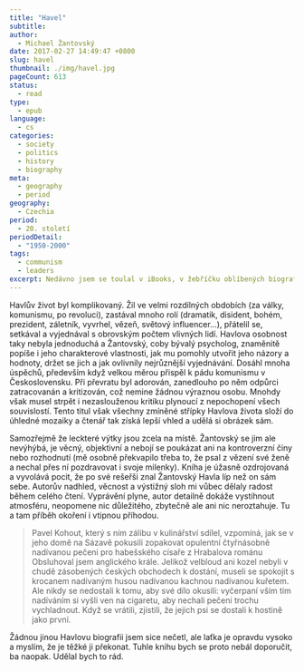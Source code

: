 ```yaml
---
title: "Havel"
subtitle:
author:
  - Michael Žantovský
date: 2017-02-27 14:49:47 +0800
slug: havel
thumbnail: ./img/havel.jpg
pageCount: 613
status:
  - read
type:
  - epub
language:
  - cs
categories:
  - society
  - politics
  - history
  - biography
meta:
  - geography
  - period
geography:
  - Czechia
period:
  - 20. století
periodDetail:
  - "1950-2000"
tags:
  - communism
  - leaders
excerpt: Nedávno jsem se toulal v iBooks, v žebříčku oblíbených biografií. Hodně titulů vypadalo velmi lákavě, ale pobyt v komunistické Číně mě často přiměje přemýšlet o politice, svobodě i našem minulém režimu, proto mne nejvíc zaujal Havel. Tohle dílo napsal jeho dlouholetý přítel a jeden z nejbližších spolupracovníků Michael Žantovský. A číst ho je radost!
---
```


Havlův život byl komplikovaný. Žil ve velmi rozdílných obdobích (za války, komunismu, po revoluci), zastával mnoho rolí (dramatik, disident, bohém, prezident, záletník, vyvrhel, vězeň, světový influencer…), přátelil se, setkával a vyjednával s obrovským počtem vlivných lidí. Havlova osobnost taky nebyla jednoduchá a Žantovský, coby bývalý psycholog, znaměnitě popíše i jeho charakterové vlastnosti, jak mu pomohly utvořit jeho názory a hodnoty, držet se jich a jak ovlivnily nejrůznější vyjednávání. Dosáhl mnoha úspěchů, především když velkou měrou přispěl k pádu komunismu v Československu. Při převratu byl adorován, zanedlouho po něm odpůrci zatracovanán a kritizován, což nemine žádnou výraznou osobu. Mnohdy však musel strpět i nezaslouženou kritiku plynoucí z nepochopení všech souvislostí. Tento titul však všechny zmíněné střípky Havlova života složí do úhledné mozaiky a čtenář tak získá lepší vhled a udělá si obrázek sám.

Samozřejmě že leckteré výtky jsou zcela na místě. Žantovský se jim ale nevýhýbá, je věcný, objektivní a nebojí se poukázat ani na kontroverzní činy nebo rozhodnutí (mě osobně překvapilo třeba to, že psal z vězení své ženě a nechal přes ní pozdravovat i svoje milenky). Kniha je úžasně ozdrojovaná a vyvolává pocit, že po své rešeřši znal Žantovský Havla líp než on sám sebe. Autorův nadhled, věcnost a výstižný sloh mi vůbec dělaly radost během celého čtení. Vyprávění plyne, autor detailně dokáže vystihnout atmosféru, neopomene nic důležitého, zbytečně ale ani nic neroztahuje. Tu a tam příběh okoření i vtipnou příhodou.

> Pavel Kohout, který s ním zálibu v kulinářství sdílel, vzpomíná, jak se v jeho domě na Sázavě pokusili zopakovat opulentní čtyřnásobně nadívanou pečeni pro habešského císaře z Hrabalova románu Obsluhoval jsem anglického krále. Jelikož velbloud ani kozel nebyli v chudě zásobených českých obchodech k dostání, museli se spokojit s krocanem nadívaným husou nadívanou kachnou nadívanou kuřetem. Ale nikdy se nedostali k tomu, aby své dílo okusili: vyčerpaní vším tím nadíváním si vyšli ven na cigaretu, aby nechali pečeni trochu vychladnout. Když se vrátili, zjistili, že jejich psi se dostali k hostině jako první.

Žádnou jinou Havlovu biografii jsem sice nečetl, ale laťka je opravdu vysoko a myslím, že je těžké ji překonat. Tuhle knihu bych se proto nebál doporučit, ba naopak. Udělal bych to rád.
